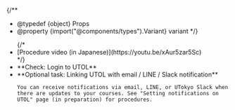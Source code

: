 
{/**
  * @typedef {object} Props
  * @property {import("@components/types").Variant} variant
  */}

<ul class="procedure">
  {/*
    <If cond={props.variant === "oc"}>
      <li>[Procedure video (in Japanese)](https://youtu.be/xAur5zar5Sc)</li>
    </If>
  */}
  <li>
    **Check: Login to UTOL**
    <Login blockLink={props.variant === "individual"} support={props.variant === "oc"} />
  </li>
  <li>
    **Optional task: Linking UTOL with email / LINE / Slack notification**
    
    You can receive notifications via email, LINE, or UTokyo Slack when there are updates to your courses. See "Setting notifications on UTOL" page (in preparation) for procedures.
  </li>
</ul>

